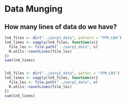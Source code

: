 # Data Munging

## How many lines of data do we have?

```r
ln4_files <- dir("../parp1_data", pattern = "YFM_LN4")
ln4_lines <- sapply(ln4_files, function(x){
  file_loc <- file.path("../parp1_data", x)
  R.utils::countLines(file_loc)
})
sum(ln4_lines)


ln5_files <- dir("../parp1_data", patter = "YFM_LN5")
ln5_lines <- sapply(ln5_files, function(x){
  file_loc <- file.path("../parp1_data", x)
  R.utils::countLines(file_loc)
})
sum(ln5_lines)
```


